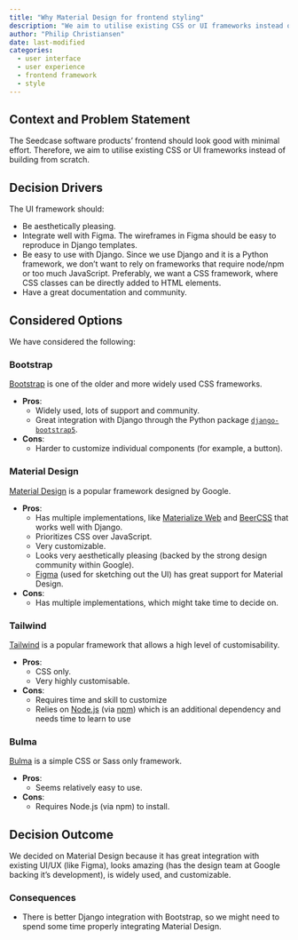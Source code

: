 ```yaml
---
title: "Why Material Design for frontend styling"
description: "We aim to utilise existing CSS or UI frameworks instead of building from scratch so Seedcase will look good with minimal effort. Since Material Design lives up to these requirements, we have chosen this framework for Seedcase."
author: "Philip Christiansen"
date: last-modified
categories:
  - user interface
  - user experience
  - frontend framework
  - style
---
```


## Context and Problem Statement

The Seedcase software products' frontend should look good with minimal effort. Therefore, we aim to utilise existing CSS or UI frameworks instead of building from scratch.

## Decision Drivers

The UI framework should:

- Be aesthetically pleasing.
- Integrate well with Figma. The wireframes in Figma should be easy to reproduce in Django templates.
- Be easy to use with Django. Since we use Django and it is a Python framework, we don't want to rely on frameworks that require node/npm or too much JavaScript. Preferably, we want a CSS framework, where CSS classes can be directly added to HTML elements.
- Have a great documentation and community.

## Considered Options

We have considered the following:

### Bootstrap

[Bootstrap](https://getbootstrap.com/) is one of the older and more widely used CSS frameworks. 

- **Pros**:
    - Widely used, lots of support and community.
    - Great integration with Django through the Python package [`django-bootstrap5`](https://pypi.org/project/django-bootstrap5/).
- **Cons**:
    - Harder to customize individual components (for example, a button).

### Material Design

[Material Design](https://m3.material.io/) is a popular framework designed by Google. 

- **Pros**:
    - Has multiple implementations, like [Materialize Web](https://materializeweb.com/) and [BeerCSS](https://www.beercss.com/) that works well with Django.
    - Prioritizes CSS over JavaScript.
    - Very customizable.
    - Looks very aesthetically pleasing (backed by the strong design community within Google).
    - [Figma](https://www.figma.com/) (used for sketching out the UI) has great support for Material Design.
- **Cons**:
    - Has multiple implementations, which might take time to decide on.

### Tailwind

[Tailwind](https://tailwindcss.com/) is a popular framework that allows a high level of customisability.

- **Pros**:
    - CSS only.
    - Very highly customisable.
- **Cons**:
    - Requires time and skill to customize
    - Relies on [Node.js](https://nodejs.org/en) (via [npm](https://www.npmjs.com/)) which is an additional dependency and needs time to learn to use

### Bulma

[Bulma](https://bulma.io/) is a simple CSS or Sass only framework.

- **Pros**:
    - Seems relatively easy to use.
- **Cons**:
    - Requires Node.js (via npm) to install.

## Decision Outcome

We decided on Material Design because it has great integration with existing UI/UX (like Figma), looks amazing (has the design team at Google backing it's development), is widely used, and customizable.

### Consequences

- There is better Django integration with Bootstrap, so we might need to spend some time properly integrating Material Design.